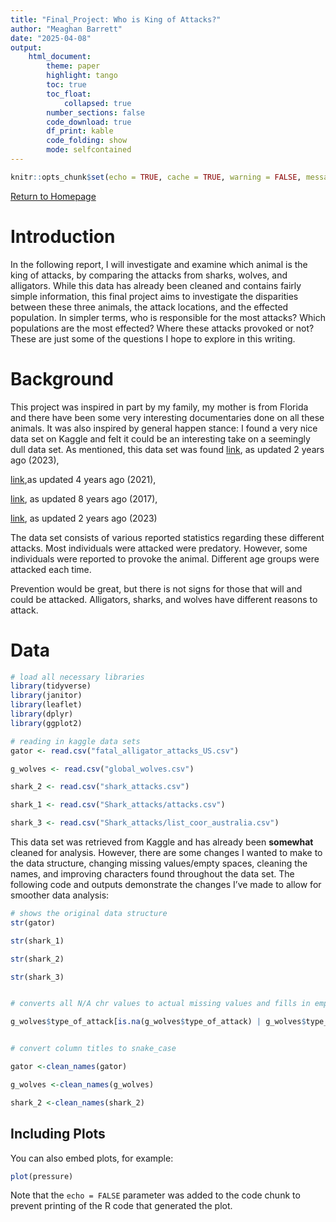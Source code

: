 ```yaml
---
title: "Final_Project: Who is King of Attacks?"
author: "Meaghan Barrett"
date: "2025-04-08"
output: 
    html_document:
        theme: paper
        highlight: tango
        toc: true
        toc_float:
            collapsed: true
        number_sections: false
        code_download: true
        df_print: kable
        code_folding: show
        mode: selfcontained
---
```


```r
knitr::opts_chunk$set(echo = TRUE, cache = TRUE, warning = FALSE, message = FALSE)
```

[Return to Homepage](../index.html)

# **Introduction**
In the following report, I will investigate and examine which animal is the king of attacks, by comparing the attacks from sharks, wolves, and alligators. While this data has already been cleaned and contains fairly simple information, this final project aims to investigate the disparities between these three animals, the attack locations, and the effected population. In simpler terms, who is responsible for the most attacks? Which populations are the most effected? Where these attacks provoked or not? These are just some of the questions I hope to explore in this writing. 

# **Background**
This project was inspired in part by my family, my mother is from Florida and there have been some very interesting documentaries done on all these animals. It was also inspired by general happen stance: I found a very nice data set on Kaggle and felt it could be an interesting take on a seemingly dull data set. As mentioned, this data set was found 
[link](https://www.kaggle.com/datasets/danela/fatal-alligator-attacks-us?resource=download&select=fatal_alligator_attacks_US.csv), as updated 2 years ago (2023),

[link](https://www.kaggle.com/datasets/felipeesc/shark-attack-dataset?phase=FinishSSORegistration&returnUrl=%2Fdatasets%2Ffelipeesc%2Fshark-attack-dataset%2Fversions%2F1%3Fresource%3Ddownload&SSORegistrationToken=CfDJ8PHSCL9k9s1HuJ2cRFBFhuhgpxN0g_ATDITz_-cXVG-n5-S8PcAnZdgDXHbn7ud0iaVYLeYWkYnFTY6Nc4JFt1nyWAZsTuhR8vSPv3ok5TP4AtRRK9-IzGDqSzZKUGxMayKK5NKkdWgewUVYPMF1aJl4phPB4ObwXl2AK7698CE230yss9kgbAVKcZACBg00FmSPPkTsYGhlWu4z3VrezvZDXoLn2eYayI0784JDAnaa1L5KVsvpzolGTk9T8hn7uDtX29rwNRaQWy19BsV0KZ7TcfDfFpYvRD8rSMrq4yEul7-CRa2L1R5qWvxEOYMlGI-VFN87sgabOPrg_CJ6jcJaVo0CcsQ&DisplayName=Meaghan+Barrett),as updated 4 years ago (2021),

[link](https://www.kaggle.com/code/icecream4/shark-attacks-by-hemispheres/notebook), as updated 8 years ago (2017),

[link](https://www.kaggle.com/datasets/danela/global-wolf-attacks?select=global_wolves.csv), as updated 2 years ago (2023)

The data set consists of various reported statistics regarding these different attacks. Most individuals were attacked were predatory. However, some individuals were reported to provoke the animal. Different age groups were attacked each time. 

Prevention would be great, but there is not signs for those that will and could be attacked. Alligators, sharks, and wolves have different reasons to attack.  

# **Data**
```r
# load all necessary libraries 
library(tidyverse)
library(janitor)
library(leaflet)
library(dplyr)
library(ggplot2)

# reading in kaggle data sets 
gator <- read.csv("fatal_alligator_attacks_US.csv")

g_wolves <- read.csv("global_wolves.csv")

shark_2 <- read.csv("shark_attacks.csv")

shark_1 <- read.csv("Shark_attacks/attacks.csv")

shark_3 <- read.csv("Shark_attacks/list_coor_australia.csv")

```
This data set was retrieved from Kaggle and has already been **somewhat** cleaned for analysis. However, there are some changes I wanted to make to the data structure, changing missing values/empty spaces, cleaning the names, and improving characters found throughout the data set. The following code and outputs demonstrate the changes I've made to allow for smoother data analysis: 

```r

# shows the original data structure 
str(gator)

str(shark_1)

str(shark_2)

str(shark_3)


# converts all N/A chr values to actual missing values and fills in empty spaces with missing values 

g_wolves$type_of_attack[is.na(g_wolves$type_of_attack) | g_wolves$type_of_attack == ""] <- "Unknown"


# convert column titles to snake_case 

gator <-clean_names(gator)

g_wolves <-clean_names(g_wolves)

shark_2 <-clean_names(shark_2)

```

## Including Plots

You can also embed plots, for example:

```r
plot(pressure)
```

Note that the `echo = FALSE` parameter was added to the code chunk to prevent printing of the R code that generated the plot.
